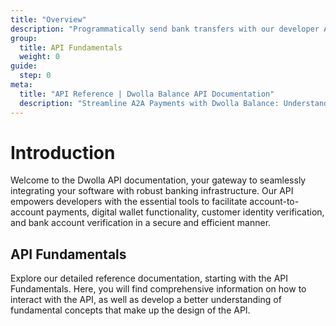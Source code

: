 ```yaml
---
title: "Overview"
description: "Programmatically send bank transfers with our developer API."
group:
  title: API Fundamentals
  weight: 0
guide:
  step: 0
meta:
  title: "API Reference | Dwolla Balance API Documentation"
  description: "Streamline A2A Payments with Dwolla Balance: Understand the API Fundamentals. Explore request/response structures, authentication, error handling, and more."
---
```



# Introduction

Welcome to the Dwolla API documentation, your gateway to seamlessly integrating your software with robust banking infrastructure. Our API empowers developers with the essential tools to facilitate account-to-account payments, digital wallet functionality, customer identity verification, and bank account verification in a secure and efficient manner.

## API Fundamentals

Explore our detailed reference documentation, starting with the API Fundamentals. Here, you will find comprehensive information on how to interact with the API, as well as develop a better understanding of fundamental concepts that make up the design of the API.

<CardGrid maxColumns="3">
  <Card
    links={[
      {
        text: "Learn more",
        href: "https://developers.dwolla.com/docs/balance/api-reference/api-fundamentals/making-requests-and-authentication",
        external: false,
      },
    ]}
    topic="Making Requests and Authentication"
    description="Learn how to interact with the Dwolla API, including making requests, setting headers, and handling authentication."
  />
  <Card
    links={[
      {
        text: "Learn more",
        href: "https://developers.dwolla.com/docs/balance/api-reference/api-fundamentals/rate-limits",
        external: false,
      },
    ]}
    topic="Rate Limits"
    description="Understand the rate limits in the Dwolla API, including concurrency-based and volume-based limits, and learn how to handle HTTP 429 Too Many Requests status codes."
  />
  <Card
    links={[
      {
        text: "Learn more",
        href: "https://developers.dwolla.com/docs/balance/api-reference/api-fundamentals/api-allowlist",
        external: false,
      },
    ]}
    topic="IP Allowlist"
    description="Learn how to set up IP allowlisting to control access to the Dwolla API and prevent unauthorized actions on behalf of your application."
  />
  <Card
    links={[
      {
        text: "Learn more",
        href: "https://developers.dwolla.com/docs/balance/api-reference/api-fundamentals/idempotency-key",
        external: false,
      },
    ]}
    topic="Idempotency Key"
    description="Learn how to use the Idempotency-Key header to prevent duplicate operations and manage resource creation in the Dwolla API."
  />
  <Card
    links={[
      {
        text: "Learn more",
        href: "https://developers.dwolla.com/docs/balance/api-reference/api-fundamentals/json-hal-hypermedia",
        external: false,
      },
    ]}
    topic="JSON-HAL and Dwolla HAL-Forms"
    description="Learn about JSON-HAL, a hypermedia format for APIs, and how Dwolla HAL-Forms extend the HAL spec to represent and dynamically generate forms within the API."
  />
  <Card
    links={[
      {
        text: "Learn more",
        href: "https://developers.dwolla.com/docs/balance/api-reference/api-fundamentals/errors",
        external: false,
      },
    ]}
    topic="Handling Errors"
    description="Learn how to handle error responses in the Dwolla API, including standard HTTP status codes, top-level error codes, and embedded errors. "
  />
  <Card
    links={[
      {
        text: "Learn more",
        href: "https://developers.dwolla.com/docs/balance/api-reference/api-fundamentals/debugging",
        external: false,
      },
    ]}
    topic="Effective Debugging with X-Request-ID"
    description="Prioritize clear and concise debugging practices in the Dwolla API to ensure smooth integration and efficient troubleshooting."
  />
</CardGrid>
